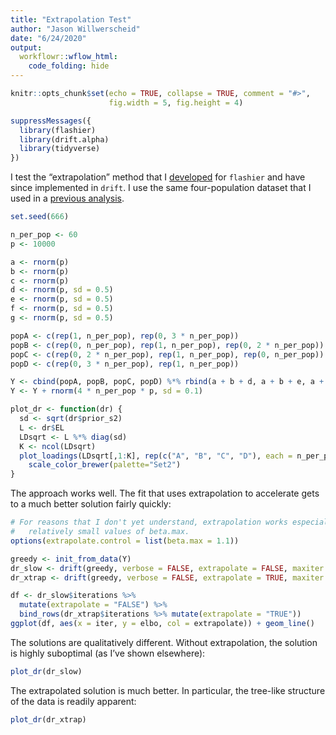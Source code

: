 ```yaml
---
title: "Extrapolation Test"
author: "Jason Willwerscheid"
date: "6/24/2020"
output:
  workflowr::wflow_html:
    code_folding: hide
---
```


```r
knitr::opts_chunk$set(echo = TRUE, collapse = TRUE, comment = "#>",
                      fig.width = 5, fig.height = 4)
```

```r
suppressMessages({
  library(flashier)
  library(drift.alpha)
  library(tidyverse)
})
```

I test the "extrapolation" method that I [developed](https://willwerscheid.github.io/FLASHvestigations/extrapolate.html) for `flashier` and have since implemented in `drift`. I use the same four-population dataset that I used in a  [previous analysis](tree_adjust.html).

```r
set.seed(666)

n_per_pop <- 60
p <- 10000

a <- rnorm(p)
b <- rnorm(p)
c <- rnorm(p)
d <- rnorm(p, sd = 0.5)
e <- rnorm(p, sd = 0.5)
f <- rnorm(p, sd = 0.5)
g <- rnorm(p, sd = 0.5)

popA <- c(rep(1, n_per_pop), rep(0, 3 * n_per_pop))
popB <- c(rep(0, n_per_pop), rep(1, n_per_pop), rep(0, 2 * n_per_pop))
popC <- c(rep(0, 2 * n_per_pop), rep(1, n_per_pop), rep(0, n_per_pop))
popD <- c(rep(0, 3 * n_per_pop), rep(1, n_per_pop))

Y <- cbind(popA, popB, popC, popD) %*% rbind(a + b + d, a + b + e, a + c + f, a + c + g)
Y <- Y + rnorm(4 * n_per_pop * p, sd = 0.1)

plot_dr <- function(dr) {
  sd <- sqrt(dr$prior_s2)
  L <- dr$EL
  LDsqrt <- L %*% diag(sd)
  K <- ncol(LDsqrt)
  plot_loadings(LDsqrt[,1:K], rep(c("A", "B", "C", "D"), each = n_per_pop)) +
    scale_color_brewer(palette="Set2")
}
```

The approach works well. The fit that uses extrapolation to accelerate gets to a much better solution fairly quickly:

```r
# For reasons that I don't yet understand, extrapolation works especially well for
#   relatively small values of beta.max.
options(extrapolate.control = list(beta.max = 1.1))

greedy <- init_from_data(Y)
dr_slow <- drift(greedy, verbose = FALSE, extrapolate = FALSE, maxiter = 2000, tol = 1e-4)
dr_xtrap <- drift(greedy, verbose = FALSE, extrapolate = TRUE, maxiter = 2000, tol = 1e-4)

df <- dr_slow$iterations %>%
  mutate(extrapolate = "FALSE") %>%
  bind_rows(dr_xtrap$iterations %>% mutate(extrapolate = "TRUE"))
ggplot(df, aes(x = iter, y = elbo, col = extrapolate)) + geom_line()
```

The solutions are qualitatively different. Without extrapolation, the solution is highly suboptimal (as I've shown elsewhere):

```r
plot_dr(dr_slow)
```

The extrapolated solution is much better. In particular, the tree-like structure of the data is readily apparent:

```r
plot_dr(dr_xtrap)
```
